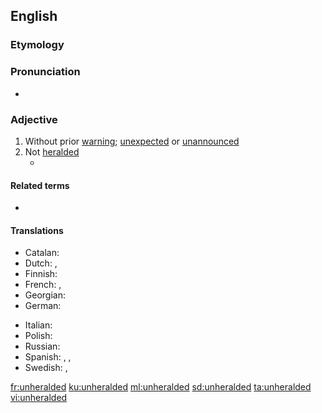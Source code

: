 ==English==
{{was wotd|2012|April|9}}

===Etymology===
{{prefix|un|heralded|lang=en}}

===Pronunciation===
* {{audio-pron|en-us-unheralded.ogg|ipa=/ʌnˈhɛɹəldɪd/|lang=en|country=us}}

===Adjective===
{{en-adj|-}}

# Without prior [[warning]]; [[unexpected]] or [[unannounced]]
# Not [[heralded]]
#* {{quote-journal
|date=May 20, 2012
|author=Nathan Rabin
|title=TV: Review: THE SIMPSONS (CLASSIC): “Marge Gets A Job” (season 4, episode 7; originally aired 11/05/1992)
|work=The Onion AV Club
|url=http://www.avclub.com/articles/marge-gets-a-job,73723/
|page=
|passage=We all know how genius “Kamp Krusty,” “A Streetcar Named Marge,” “Homer The Heretic,” “Itchy & Scratchy: The Movie” and “Mr. Plow” are, but even the relatively '''unheralded''' episodes offer wall-to-wall laughs and some of the smartest, darkest, and weirdest gags ever Trojan-horsed into a network cartoon with a massive family audience.}}

====Related terms====
* {{l|en|herald}}

====Translations====
{{trans-top|Without prior warning; unexpected or unannounced}}
* Catalan: {{t|ca|inesperat}}
* Dutch: {{t+|nl|onverwacht}}, {{t+|nl|onaangekondigd}}
* Finnish: {{t+|fi|odottamaton}}
* French: {{t+|fr|sans tambour ni trompette}}, {{t|fr|sans préavis}}
* Georgian: {{t|ka|გაუფრთხილებლად|sc=Geor}}
* German: {{t+|de|unerwartet}}
{{trans-mid}}
* Italian: {{t|it|senza avviso previo}}
* Polish: {{t+|pl|nieoczekiwany}}
* Russian: {{t+|ru|необъявленный}}
* Spanish: {{t|es|no anunciado}}, {{t|es|sin expectativa|f}}, {{t+|es|inesperado}}
* Swedish: {{t+|sv|oväntad}}, {{t|sv|oannonserad}}
{{trans-bottom}}

[[fr:unheralded]]
[[ku:unheralded]]
[[ml:unheralded]]
[[sd:unheralded]]
[[ta:unheralded]]
[[vi:unheralded]]